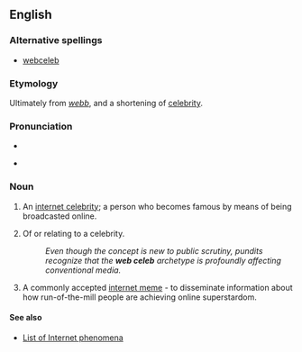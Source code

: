 ==English==

===Alternative spellings===
* [[webceleb]]

===Etymology===
Ultimately from {{etyl|ang}} ''[[webb]]'', and a shortening of [[celebrity]].

===Pronunciation===
* {{IPA|/wɛb/}}

* {{IPA|/sɐˈlɛb/}}

===Noun===
{{en-noun|sg=[[web]] [[celeb]]}}

# {{colloquial}} An [[w:internet celebrity|internet celebrity]]; a person who becomes famous by means of being broadcasted online.
# {{colloquial|attributively}} Of or relating to a celebrity.
#: ''Even though the concept is new to public scrutiny, pundits recognize that the '''web celeb''' archetype is profoundly affecting conventional media.''
# {{figurative|internet|slang}} A commonly accepted [[w:internet meme|internet meme]] - to disseminate information about how run-of-the-mill people are achieving online superstardom.

====See also====
* [[w:List of Internet phenomena|List of Internet phenomena]]